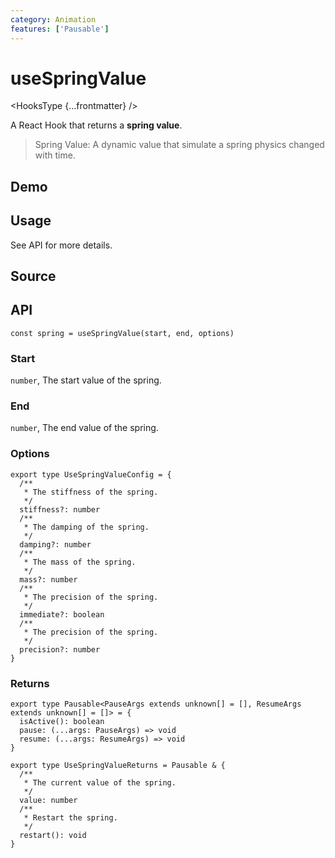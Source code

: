 ```yaml
---
category: Animation
features: ['Pausable']
---
```


# useSpringValue


<HooksType {...frontmatter} />

A React Hook that returns a **spring value**.

> Spring Value: A dynamic value that simulate a spring physics changed with time.

## Demo


<App />

## Usage

See API for more details.

## Source


<Source />

## API

```tsx
const spring = useSpringValue(start, end, options)
```

### Start

`number`, The start value of the spring.

### End

`number`, The end value of the spring.

### Options

```tsx
export type UseSpringValueConfig = {
  /**
   * The stiffness of the spring.
   */
  stiffness?: number
  /**
   * The damping of the spring.
   */
  damping?: number
  /**
   * The mass of the spring.
   */
  mass?: number
  /**
   * The precision of the spring.
   */
  immediate?: boolean
  /**
   * The precision of the spring.
   */
  precision?: number
}
```

### Returns

```tsx
export type Pausable<PauseArgs extends unknown[] = [], ResumeArgs extends unknown[] = []> = {
  isActive(): boolean
  pause: (...args: PauseArgs) => void
  resume: (...args: ResumeArgs) => void
}

export type UseSpringValueReturns = Pausable & {
  /**
   * The current value of the spring.
   */
  value: number
  /**
   * Restart the spring.
   */
  restart(): void
}
```
